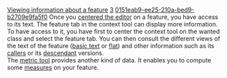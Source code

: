 [[Property:title|Viewing information about a feature]]
[[Property:weight|3]]
[[Property:uuid|0151eab9-ee25-210a-bed9-b2709e9fa5f0]]
Once you [[Centering tools on a component|centered the editor]] on a feature, you have access to its text. The feature tab in the context tool can display more information. To have access to it, you have first to center the context tool on the wanted class and select the feature tab. You can then consult the different views of the text of the feature ([[Feature formatters: Basic text view|basic text]] or [[Feature formatters: Flat view|flat]]) and other information such as its [[Callers|callers]] or its [[Descendant versions|descendant]] versions. <br/>
The [[Metrics tool|metric tool]] provides another kind of data. It enables you to compute some [[How to analyze a project|measures]]  on your feature. 


{{seealso|<br/>
[[Looking for a feature|Looking for a feature]]  }}



